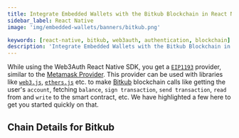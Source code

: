 ```yaml
---
title: Integrate Embedded Wallets with the Bitkub Blockchain in React Native
sidebar_label: React Native
image: 'img/embedded-wallets/banners/bitkub.png'

keywords: [react-native, bitkub, web3auth, authentication, blockchain]
description: 'Integrate Embedded Wallets with the Bitkub Blockchain in React Native | Embedded Wallets'
---
```



While using the Web3Auth React Native SDK, you get a [`EIP1193`](https://eips.ethereum.org/EIPS/eip-1193) provider, similar to the [Metamask Provider](https://docs.metamask.io/guide/ethereum-provider.html). This provider can be used with libraries like [`web3.js`](https://web3js.readthedocs.io/en/v1.2.8/getting-started.html), [`ethers.js`](https://docs.ethers.io/v5/getting-started/) etc. to make [Bitkub](https://ethereum.org/) blockchain calls like getting the user's `account`, fetching `balance`, `sign transaction`, `send transaction`, `read` from and `write` to the smart contract, etc. We have highlighted a few here to get you started quickly on that.

## Chain Details for Bitkub

<ChainDetailsBitkub />

<EVMInteraction />
